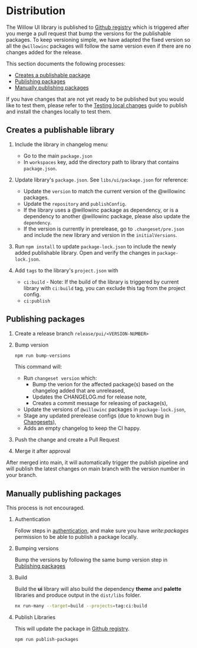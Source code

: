 
<Meta title="Contributing/Distribution" />

# Distribution

The Willow UI library is published to <a href='https://github.com/orgs/WillowInc/packages?repo_name=TwinPlatform' target='_blank'>
Github registry</a> which is triggered after you merge a pull request that bump 
the versions for the publishable packages. To keep versioning simple, we have 
adapted the fixed version so all the `@willowinc` packages will follow the same 
version even if there are no changes added for the release.

This section documents the following processes:
- [Creates a publishable package](#creates-a-publishable-library)
- [Publishing packages](#automated_publish)
- [Manually publishing packages](#manually_publish)

If you have changes that are not yet ready to be published but you would like to test them, 
please refer to the [Testing local changes](?path=/docs/contributing-getting-started--docs#testing-local-changes) 
guide to publish and install the changes locally to test them.

## Creates a publishable library

1. Include the library in changelog menu:
   - Go to the main `package.json`
   - In `workspaces` key, add the directory path to library that contains `package.json`.

1. Update library's `package.json`. See `libs/ui/package.json` for reference:
   - Update the `version` to match the current version of the @willowinc packages.
   - Update the `repository` and `publishConfig`. 
   - If the library uses a @willowinc package as dependency, or is a dependency to
   another @willowinc package, please also update the `dependency`. 
   - If the version is currently in prerelease, go to `.changeset/pre.json` and 
   include the new library and version in the `initialVersions`.

1. Run `npm install` to update `package-lock.json` to include the newly added 
publishable library. Open and verify the changes in `package-lock.json`.

1. Add `tags` to the library's `project.json` with 
   - `ci:build` - Note: If the build of the library is triggered by current 
   library with `ci:build` tag, you can exclude this tag from the project config.
   - `ci:publish`

## Publishing packages <a id="automated_publish" />

1. Create a release branch `release/pui/<VERSION-NUMBER>`

2. Bump version

   ```bash
   npm run bump-versions
   ```

   This command will:

   - Run `changeset version` which:
     - Bump the verion for the affected package(s) based on the changelog added that are unreleased,
     - Updates the CHANGELOG.md for release note,
     - Creates a commit message for releasing of package(s),
   - Update the versions of `@willowinc` packages in `package-lock.json`,
   - Stage any updated prerelease configs (due to known bug in [Changesets](https://github.com/changesets/changesets/issues/1150)),
   - Adds an empty changelog to keep the CI happy.

3. Push the change and create a Pull Request

4. Merge it after approval

After merged into main, it will automatically trigger the publish pipeline and will publish the latest changes on main branch with the version number in your branch.

## Manually publishing packages <a id="manually_publish" />

<Tip>This process is not encouraged.</Tip>

1. Authentication

   Follow steps in [authentication](/docs/getting-started-developers--docs#authentication), and make sure you have _write:packages_ permission to be able to publish a package locally.

2. Bumping versions

   Bump the versions by following the same bump version step in [Publishing packages](#automated_publish)

3. Build

   Build the **ui** library will also build the dependency **theme** and **palette** libraries and produce output in the `dist/libs` folder.

   ```bash
   nx run-many --target=build --projects=tag:ci:build
   ```

4. Publish Libraries

   This will update the package in <a href='https://github.com/orgs/WillowInc/packages?repo_name=TwinPlatform' target='_blank'>Github registry</a>.

   ```bash
   npm run publish-packages
   ```